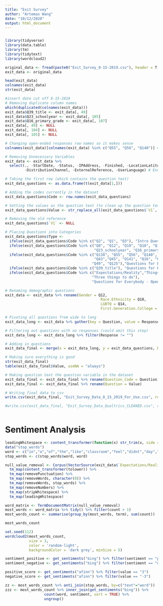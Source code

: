 ```yaml
---
title: "Exit Survey"
author: "Artemas Wang"
date: "10/12/2020"
output: html_document
---
```

```r
```

```r
library(tidyverse)
library(data.table)
library(tm) 
library(tidytext)
library(wordcloud2)
```

```r
original_data <- fread(paste0("Exit_Survey_8-15-2019.csv"), header = T, stringsAsFactors = F, data.table = T)
exit_data <- original_data
```

```r
head(exit_data)
colnames(exit_data) 
str(exit_data)

#insert date cut off 8-15-2019
# Removing duplicate column names
which(duplicated(colnames(exit_data))) 
exit_data$Q39_title <- exit_data[, 49]
exit_data$Q23_schoolyear <- exit_data[, 105]
exit_data$Q16_primary_grade <- exit_data[, 107] 
exit_data[, 49] <- NULL
exit_data[, 104] <- NULL
exit_data[, 105] <- NULL

# Changing open-ended responses row names so it makes sense
colnames(exit_data)[colnames(exit_data) %in% c("Q55", "Q56", "Q140")] <- c("Expectations/Reality", "Things Done Differently", "Three things to do")
```

```r
# Removing Unnecessary Variables
exit_data <- exit_data %>%
  select(., -StartDate, -Status, -IPAddress, -Finished, -LocationLatitude, -LocationLongitude, -Progress, -`Duration (in seconds)`, -RecipientEmail, -RecipientFirstName, -RecipientLastName,
         -DistributionChannel, -ExternalReference, -UserLanguage) # End date excluded
```

```r
# Taking the first row (which contains the question text)
exit_data_questions <- as.data.frame(t(exit_data[1,]))

# Adding the codes currently in the dataset
exit_data_questions$Code <- row.names(exit_data_questions)

# Setting the values as the question text (to clean up the question text and remove the difficult references)
exit_data_questions$Value <- str_replace_all(exit_data_questions$`V1`, "\\n", " ")

# Removing the old reference
exit_data_questions$`V1` <- NULL

# Placing Questions into Categories
exit_data_questions$Type <- 
  ifelse(exit_data_questions$Code %in% c("Q2", "Q1", "Q3"), "Intro Questions",
  ifelse(exit_data_questions$Code %in% c("Q8", "Q12", "Q10", "Q18", "Q14","Q20","Q22", 
                                         "Q23_schoolyear", "Q16_primary_grade"), "Demographic Questions", 
  ifelse(exit_data_questions$Code %in% c("Q138", "Q55", "Q56", "Q140", "Q139", "Q42", "Q47", "Q65", "Q44", 
                                         "Q43","Q45", "Q141", "Q16", "Q17", "Q62", "Q126", 
                                        "Q49", "Q125"),"Questions for Everybody", 
  ifelse(exit_data_questions$Code %in% c("Q39_title"), "Questions for Everybody", 
  ifelse(exit_data_questions$Code %in% c("Expectations/Reality","Things Done Differently", 
                                        "Three things to do"), 
                                        "Questions for Everybody - Open-Ended", "Reasons for Departure")))))
```

```r
# Renaming demographic questions
exit_data <- exit_data %>% rename(Gender = Q12,
                                            Race.Ethnicity = Q10,
                                            LGBTQ = Q14,
                                            First.Generation.College = Q18)

# Pivoting all questions from wide to long
exit_data_long <- exit_data %>% gather(key = Question, value = Response, -ResponseId, -RecordedDate)

# Filtering out questions with no responses (could omit this step)
exit_data_long <- exit_data_long %>% filter(Response != "")
```

```r
# Adding in questions
exit_data_final <- merge(x = exit_data_long, y = exit_data_questions, by.x = "Question", by.y = "Code", all.x = TRUE)

# Making sure everything is good
str(exit_data_final)
table(exit_data_final$Value, useNA = "always")

# Making question text the question variable in the dataset
exit_data_final <- exit_data_final %>% rename(Question_Code = Question)
exit_data_final <- exit_data_final %>% rename(Question = Value)

# Writing final data to csv
write.csv(exit_data_final, "Exit_Survey_Data_8_15_2019_For_Use.csv", row.names=FALSE)

#write.csv(exit_data_final, "Exit_Survey_Data_Qualtrics_CLEANED.csv", row.names=FALSE)
```

```r
```

# Sentiment Analysis
```r
leadingWhitespace <- content_transformer(function(x) str_trim(x, side = "both"))
data("stop_words")
word <- c("in","a","of","the","like","classroom","feel","didnt","day","ive") 
stop_words <- c(stop_words$word, word) 

```

```r
null_value_removal <- Corpus(VectorSource(exit_data$`Expectations/Reality`)) %>%
  tm_map(content_transformer(tolower)) %>%
  tm_map(removePunctuation) %>%
  tm_map(removeWords, character(0)) %>%
  tm_map(removeWords, stop_words) %>%
  tm_map(removeNumbers) %>%
  tm_map(stripWhitespace) %>%
  tm_map(leadingWhitespace)

word_matrix <- TermDocumentMatrix(null_value_removal)
most_words <- word_matrix %>% tidy() %>% filter(count > 1)
most_words_count <- summarise(group_by(most_words, term), sum(count))

most_words_count

set.seed(112)
wordcloud2(most_words_count, 
           size = 3,
           color = 'random-light',
           backgroundColor = 'dark grey', minSize = 5)
```

```r

sentiment_positive <- get_sentiments("bing") %>% filter(sentiment == "positive")
sentiment_negative <- get_sentiments("bing") %>% filter(sentiment == "negative")

positive_score <- get_sentiments("afinn") %>% filter(value == "3")
negative_score <- get_sentiments("afinn") %>% filter(value == "-3")

zz <- most_words_count %>% anti_join(stop_words, by=c("text"="word"))
zzz <- most_words_count %>% inner_join(get_sentiments("bing")) %>% 
                  count(word, sentiment, sort = TRUE) %>%
                  ungroup()
```










